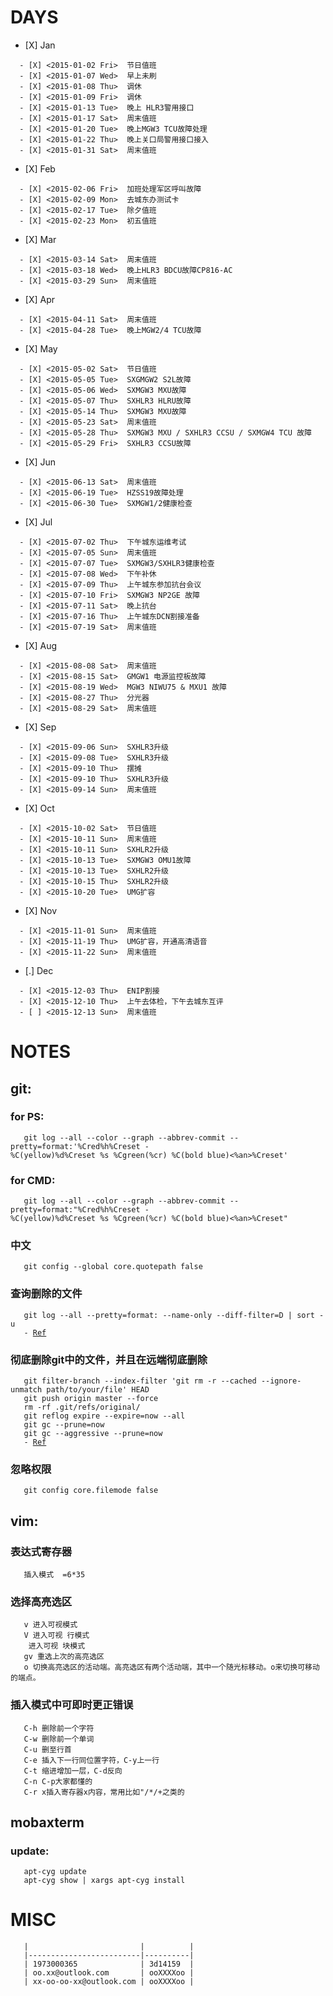 ﻿= DAYS =
* [X] Jan
   - [X] <2015-01-02 Fri>  节日值班
   - [X] <2015-01-07 Wed>  早上未刷
   - [X] <2015-01-08 Thu>  调休
   - [X] <2015-01-09 Fri>  调休
   - [X] <2015-01-13 Tue>  晚上 HLR3警用接口
   - [X] <2015-01-17 Sat>  周末值班
   - [X] <2015-01-20 Tue>  晚上MGW3 TCU故障处理
   - [X] <2015-01-22 Thu>  晚上关口局警用接口接入
   - [X] <2015-01-31 Sat>  周末值班
* [X] Feb
   - [X] <2015-02-06 Fri>  加班处理军区呼叫故障
   - [X] <2015-02-09 Mon>  去城东办测试卡
   - [X] <2015-02-17 Tue>  除夕值班
   - [X] <2015-02-23 Mon>  初五值班
* [X] Mar
   - [X] <2015-03-14 Sat>  周末值班
   - [X] <2015-03-18 Wed>  晚上HLR3 BDCU故障CP816-AC
   - [X] <2015-03-29 Sun>  周末值班
* [X] Apr
   - [X] <2015-04-11 Sat>  周末值班
   - [X] <2015-04-28 Tue>  晚上MGW2/4 TCU故障
* [X] May
   - [X] <2015-05-02 Sat>  节日值班
   - [X] <2015-05-05 Tue>  SXGMGW2 S2L故障
   - [X] <2015-05-06 Wed>  SXMGW3 MXU故障
   - [X] <2015-05-07 Thu>  SXHLR3 HLRU故障
   - [X] <2015-05-14 Thu>  SXMGW3 MXU故障
   - [X] <2015-05-23 Sat>  周末值班
   - [X] <2015-05-28 Thu>  SXMGW3 MXU / SXHLR3 CCSU / SXMGW4 TCU 故障
   - [X] <2015-05-29 Fri>  SXHLR3 CCSU故障
* [X] Jun
   - [X] <2015-06-13 Sat>  周末值班
   - [X] <2015-06-19 Tue>  HZSS19故障处理
   - [X] <2015-06-30 Tue>  SXMGW1/2健康检查
* [X] Jul
   - [X] <2015-07-02 Thu>  下午城东运维考试
   - [X] <2015-07-05 Sun>  周末值班
   - [X] <2015-07-07 Tue>  SXMGW3/SXHLR3健康检查
   - [X] <2015-07-08 Wed>  下午补休
   - [X] <2015-07-09 Thu>  上午城东参加抗台会议
   - [X] <2015-07-10 Fri>  SXMGW3 NP2GE 故障
   - [X] <2015-07-11 Sat>  晚上抗台
   - [X] <2015-07-16 Thu>  上午城东DCN割接准备
   - [X] <2015-07-19 Sat>  周末值班
* [X] Aug
   - [X] <2015-08-08 Sat>  周末值班
   - [X] <2015-08-15 Sat>  GMGW1 电源监控板故障
   - [X] <2015-08-19 Wed>  MGW3 NIWU75 & MXU1 故障
   - [X] <2015-08-27 Thu>  分光器
   - [X] <2015-08-29 Sat>  周末值班
* [X] Sep
   - [X] <2015-09-06 Sun>  SXHLR3升级
   - [X] <2015-09-08 Tue>  SXHLR3升级
   - [X] <2015-09-10 Thu>  摆摊
   - [X] <2015-09-10 Thu>  SXHLR3升级
   - [X] <2015-09-14 Sun>  周末值班
* [X] Oct
   - [X] <2015-10-02 Sat>  节日值班
   - [X] <2015-10-11 Sun>  周末值班
   - [X] <2015-10-11 Sun>  SXHLR2升级
   - [X] <2015-10-13 Tue>  SXMGW3 OMU1故障
   - [X] <2015-10-13 Tue>  SXHLR2升级
   - [X] <2015-10-15 Thu>  SXHLR2升级
   - [X] <2015-10-20 Tue>  UMG扩容
* [X] Nov
   - [X] <2015-11-01 Sun>  周末值班
   - [X] <2015-11-19 Thu>  UMG扩容，开通高清语音
   - [X] <2015-11-22 Sun>  周末值班
* [.] Dec
   - [X] <2015-12-03 Thu>  ENIP割接
   - [X] <2015-12-10 Thu>  上午去体检，下午去城东互评
   - [ ] <2015-12-13 Sun>  周末值班


= NOTES =
== git: ==
=== for PS: ===
    git log --all --color --graph --abbrev-commit --pretty=format:'%Cred%h%Creset -%C(yellow)%d%Creset %s %Cgreen(%cr) %C(bold blue)<%an>%Creset'
=== for CMD: ===
    git log --all --color --graph --abbrev-commit --pretty=format:"%Cred%h%Creset -%C(yellow)%d%Creset %s %Cgreen(%cr) %C(bold blue)<%an>%Creset"
=== 中文 ===
    git config --global core.quotepath false
=== 查询删除的文件 ===
    git log --all --pretty=format: --name-only --diff-filter=D | sort -u
    - [[http://stackoverflow.com/questions/5245223/git-grep-to-find-files|Ref]]
=== 彻底删除git中的文件，并且在远端彻底删除 ===
    git filter-branch --index-filter 'git rm -r --cached --ignore-unmatch path/to/your/file' HEAD
    git push origin master --force
    rm -rf .git/refs/original/
    git reflog expire --expire=now --all
    git gc --prune=now
    git gc --aggressive --prune=now
    - [[http://dalibornasevic.com/posts/2-permanently-remove-files-and-folders-from-a-git-repository|Ref]]
=== 忽略权限 ===
    git config core.filemode false
== vim: ==
=== 表达式寄存器 ===
    插入模式  <C-r>=6*35<CR>
=== 选择高亮选区 ===
    v 进入可视模式
    V 进入可视 行模式
    <C-v> 进入可视 块模式
    gv 重选上次的高亮选区
    o 切换高亮选区的活动端。高亮选区有两个活动端，其中一个随光标移动。o来切换可移动的端点。
=== 插入模式中可即时更正错误 ===
    C-h 删除前一个字符
    C-w 删除前一个单词
    C-u 删至行首
    C-e 插入下一行同位置字符，C-y上一行
    C-t 缩进增加一层，C-d反向
    C-n C-p大家都懂的
    C-r x插入寄存器x内容，常用比如"/*/+之类的
== mobaxterm ==
=== update: ===
    apt-cyg update
    apt-cyg show | xargs apt-cyg install


= MISC =
    |                         |          |
    |-------------------------|----------|
    | 1973000365              | 3d14159  |
    | oo.xx@outlook.com       | ooXXXXoo |
    | xx-oo-oo-xx@outlook.com | ooXXXXoo |
